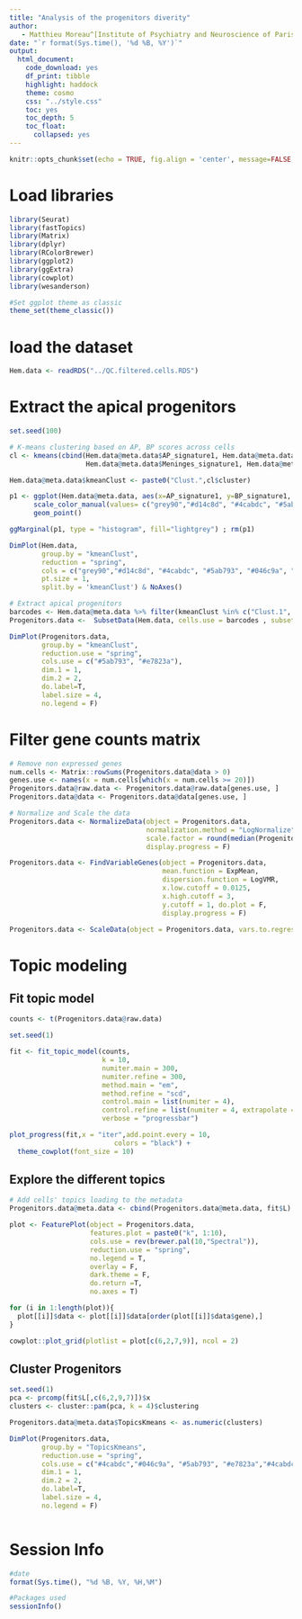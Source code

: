 ```yaml
---
title: "Analysis of the progenitors diverity"
author:
   - Matthieu Moreau^[Institute of Psychiatry and Neuroscience of Paris, INSERM U1266, 75014, Paris, France, matthieu.moreau@inserm.fr] [![](https://orcid.org/sites/default/files/images/orcid_16x16.png)](https://orcid.org/0000-0002-2592-2373)
date: "`r format(Sys.time(), '%d %B, %Y')`"
output: 
  html_document: 
    code_download: yes
    df_print: tibble
    highlight: haddock
    theme: cosmo
    css: "../style.css"
    toc: yes
    toc_depth: 5
    toc_float:
      collapsed: yes
---
```


```r
knitr::opts_chunk$set(echo = TRUE, fig.align = 'center', message=FALSE, warning=FALSE)
```

# Load libraries

```r
library(Seurat)
library(fastTopics)
library(Matrix)
library(dplyr)
library(RColorBrewer)
library(ggplot2)
library(ggExtra)
library(cowplot)
library(wesanderson)

#Set ggplot theme as classic
theme_set(theme_classic())
```

# load the dataset

```r
Hem.data <- readRDS("../QC.filtered.cells.RDS")
```

# Extract the apical progenitors 

```r
set.seed(100)

# K-means clustering based on AP, BP scores across cells
cl <- kmeans(cbind(Hem.data@meta.data$AP_signature1, Hem.data@meta.data$BP_signature1, Hem.data@meta.data$EN_signature1,
                   Hem.data@meta.data$Meninges_signature1, Hem.data@meta.data$Immune_signature1), 5)

Hem.data@meta.data$kmeanClust <- paste0("Clust.",cl$cluster)
```


```r
p1 <- ggplot(Hem.data@meta.data, aes(x=AP_signature1, y=BP_signature1, colour = kmeanClust)) +
      scale_color_manual(values= c("grey90","#d14c8d", "#4cabdc", "#5ab793", "#046c9a", "#e7823a")) +
      geom_point()

ggMarginal(p1, type = "histogram", fill="lightgrey") ; rm(p1)
```

```r
DimPlot(Hem.data,
        group.by = "kmeanClust",
        reduction = "spring",
        cols = c("grey90","#d14c8d", "#4cabdc", "#5ab793", "#046c9a", "#e7823a"),
        pt.size = 1,
        split.by = 'kmeanClust') & NoAxes()
```

```r
# Extract apical progenitors 
barcodes <- Hem.data@meta.data %>% filter(kmeanClust %in% c("Clust.1", "Clust.3")) %>% pull(Barcodes)
Progenitors.data <-  SubsetData(Hem.data, cells.use = barcodes , subset.raw = T,  do.clean = F)

DimPlot(Progenitors.data,
        group.by = "kmeanClust",
        reduction.use = "spring",
        cols.use = c("#5ab793", "#e7823a"),
        dim.1 = 1,
        dim.2 = 2,
        do.label=T,
        label.size = 4,
        no.legend = F)
```
# Filter gene counts matrix

```r
# Remove non expressed genes
num.cells <- Matrix::rowSums(Progenitors.data@data > 0)
genes.use <- names(x = num.cells[which(x = num.cells >= 20)])
Progenitors.data@raw.data <- Progenitors.data@raw.data[genes.use, ]
Progenitors.data@data <- Progenitors.data@data[genes.use, ]

# Normalize and Scale the data
Progenitors.data <- NormalizeData(object = Progenitors.data,
                                  normalization.method = "LogNormalize", 
                                  scale.factor = round(median(Progenitors.data@meta.data$nUMI)),
                                  display.progress = F)

Progenitors.data <- FindVariableGenes(object = Progenitors.data,
                                      mean.function = ExpMean,
                                      dispersion.function = LogVMR,
                                      x.low.cutoff = 0.0125,
                                      x.high.cutoff = 3,
                                      y.cutoff = 1, do.plot = F,
                                      display.progress = F)

Progenitors.data <- ScaleData(object = Progenitors.data, vars.to.regress = c("CC.Difference","percent.mito", "nUMI"), display.progress = F)
```

# Topic modeling

## Fit topic model

```r
counts <- t(Progenitors.data@raw.data)
```

```r
set.seed(1)

fit <- fit_topic_model(counts,
                       k = 10,
                       numiter.main = 300,
                       numiter.refine = 300,
                       method.main = "em",
                       method.refine = "scd",
                       control.main = list(numiter = 4),
                       control.refine = list(numiter = 4, extrapolate = TRUE),
                       verbose = "progressbar")
```

```r
plot_progress(fit,x = "iter",add.point.every = 10,
                          colors = "black") +
  theme_cowplot(font_size = 10)
```

## Explore the different topics

```r
# Add cells' topics loading to the metadata
Progenitors.data@meta.data <- cbind(Progenitors.data@meta.data, fit$L)
```

```r
plot <- FeaturePlot(object = Progenitors.data,
                    features.plot = paste0("k", 1:10),
                    cols.use = rev(brewer.pal(10,"Spectral")),
                    reduction.use = "spring",
                    no.legend = T,
                    overlay = F,
                    dark.theme = F,
                    do.return =T,
                    no.axes = T)

for (i in 1:length(plot)){
  plot[[i]]$data <- plot[[i]]$data[order(plot[[i]]$data$gene),]
}
```

```r
cowplot::plot_grid(plotlist = plot[c(6,2,7,9)], ncol = 2)
```
## Cluster Progenitors

```r
set.seed(1)
pca <- prcomp(fit$L[,c(6,2,9,7)])$x
clusters <- cluster::pam(pca, k = 4)$clustering
```


```r
Progenitors.data@meta.data$TopicsKmeans <- as.numeric(clusters)

DimPlot(Progenitors.data,
        group.by = "TopicsKmeans",
        reduction.use = "spring",
        cols.use = c("#4cabdc","#046c9a", "#5ab793", "#e7823a","#4cabdc"),
        dim.1 = 1,
        dim.2 = 2,
        do.label=T,
        label.size = 4,
        no.legend = F)
```
```r

```


# Session Info

```r
#date
format(Sys.time(), "%d %B, %Y, %H,%M")

#Packages used
sessionInfo()
```